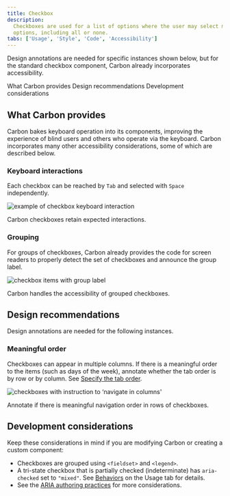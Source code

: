 ```yaml
---
title: Checkbox
description:
  Checkboxes are used for a list of options where the user may select multiple
  options, including all or none.
tabs: ['Usage', 'Style', 'Code', 'Accessibility']
---
```


<PageDescription>

Design annotations are needed for specific instances shown below, but for the standard checkbox component, Carbon already incorporates accessibility.

</PageDescription>

<AnchorLinks>
  <AnchorLink>What Carbon provides</AnchorLink>
  <AnchorLink>Design recommendations</AnchorLink>
  <AnchorLink>Development considerations</AnchorLink>
</AnchorLinks>

## What Carbon provides

Carbon bakes keyboard operation into its components, improving the experience of blind users and others who operate via the keyboard. Carbon incorporates many other accessibility considerations, some of which are described below.

### Keyboard interactions

Each checkbox can be reached by `Tab` and selected with `Space` independently.

<Row>
<Column colLg={8}>

![example of checkbox keyboard interaction](images/checkbox-accessibility-1.png)

<Caption>Carbon checkboxes retain expected interactions.</Caption>

</Column>
</Row>

### Grouping

For groups of checkboxes, Carbon already provides the code for screen readers to properly detect the set of checkboxes and announce the group label.

<Row>
<Column colLg={8}>

![checkbox items with group label](images/checkbox-accessibility-2.png)

<Caption>Carbon handles the accessibility of grouped checkboxes.</Caption>

</Column>
</Row>

## Design recommendations

Design annotations are needed for the following instances.

### Meaningful order

Checkboxes can appear in multiple columns. If there is a meaningful order to the items (such as days of the week), annotate whether the tab order is by row or by column. See [Specify the tab order](https://www.ibm.com/able/toolkit/design/ux/navigation/#tab-order).

<Row>
<Column colLg={8}>

![checkboxes with instruction to ‘navigate in columns'](images/checkbox-accessibility-3.png)

<Caption>Annotate if there is meaningful navigation order in rows of checkboxes.</Caption>

</Column>
</Row>

## Development considerations

Keep these considerations in mind if you are modifying Carbon or creating a custom component:

* Checkboxes are grouped using `<fieldset>` and `<legend>`.
* A tri-state checkbox that is partially checked (indeterminate) has `aria-checked` set to `"mixed"`. See [Behaviors](https://carbondesignsystem.com/components/checkbox/usage/#behaviors) on the Usage tab for details.
* See the [ARIA authoring practices](https://www.w3.org/TR/wai-aria-practices-1.2/#checkbox) for more considerations.